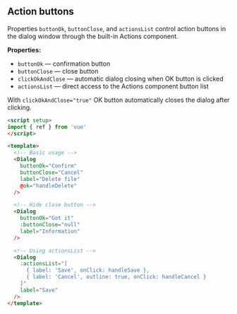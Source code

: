 ## Action buttons

Properties `buttonOk`, `buttonClose`, and `actionsList` control action buttons in the dialog window through the built-in Actions component.

**Properties:**

- `buttonOk` — confirmation button
- `buttonClose` — close button
- `clickOkAndClose` — automatic dialog closing when OK button is clicked
- `actionsList` — direct access to the Actions component button list

With `clickOkAndClose="true"` OK button automatically closes the dialog after clicking.

```html
<script setup>
import { ref } from 'vue'
</script>

<template>
  <!-- Basic usage -->
  <Dialog
    buttonOk="Confirm"
    buttonClose="Cancel"
    label="Delete file"
    @ok="handleDelete"
  />

  <!-- Hide close button -->
  <Dialog
    buttonOk="Got it"
    :buttonClose="null"
    label="Information"
  />

  <!-- Using actionsList -->
  <Dialog
    :actionsList="[
      { label: 'Save', onClick: handleSave },
      { label: 'Cancel', outline: true, onClick: handleCancel }
    ]"
    label="Save"
  />
</template>
```

